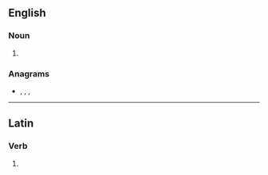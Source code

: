 ==English==

===Noun===
{{head|en|noun plural form}}

# {{plural of|transire|lang=en}}

===Anagrams===
* {{l|en|arrestins}}, {{l|en|restrains}}, {{l|en|strainers}}, {{l|en|tarriness}}

----

==Latin==

===Verb===
{{la-verb-form|trānsīrēs}}

# {{inflection of|trānseō||2|s|impf|actv|subj|lang=la}}